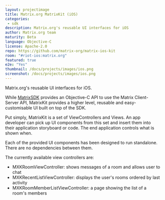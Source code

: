 ```yaml
---
layout: projectimage
title: Matrix.org MatrixKit (iOS)
categories: 
 - sdk
description: Matrix.org's reusable UI interfaces for iOS
author: Matrix.org team
maturity: Beta
language: Objective-C
license: Apache-2.0
repo: https://github.com/matrix-org/matrix-ios-kit
room: "#riot-ios:matrix.org"
featured: true
e2e: "Yes"
thumbnail: /docs/projects/images/ios.png
screenshot: /docs/projects/images/ios.png
---
```


Matrix.org's reusable UI interfaces for iOS.

While [MatrixSDK](https://github.com/matrix-org/matrix-ios-sdk) provides an Objective-C API to use the Matrix Client-Server API, MatrixKit provides a higher level, reusable and easy-customisable UI built on top of the SDK.

Put simply, MatrixKit is a set of ViewControllers and Views. An app developer can pick up UI components from this set and insert them into their application storyboard or code. The end application controls what is shown when.

Each of the provided UI components has been designed to run standalone. There are no dependencies between them.

The currently available view controllers are:

* MXKRoomViewController: shows messages of a room and allows user to chat
* MXKRecentListViewController: displays the user's rooms ordered by last activity
* MXKRoomMemberListViewController: a page showing the list of a room's members
